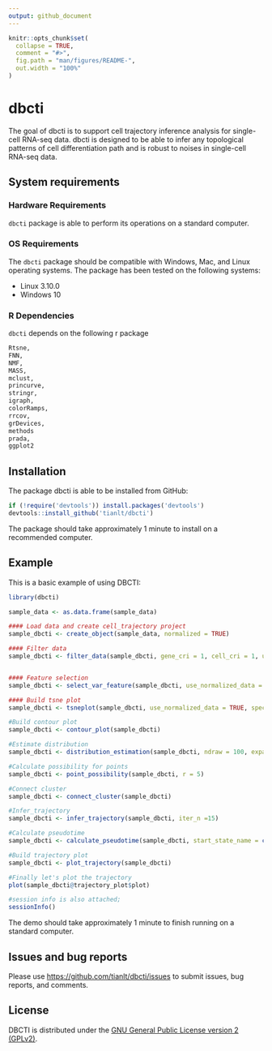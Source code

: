 ---
output: github_document
---

<!-- README.md is generated from README.Rmd. Please edit that file -->

```{r, include = FALSE}
knitr::opts_chunk$set(
  collapse = TRUE,
  comment = "#>",
  fig.path = "man/figures/README-",
  out.width = "100%"
)
```

# dbcti

<!-- badges: start -->
<!-- badges: end -->

The goal of dbcti is to support cell trajectory inference analysis for single-cell RNA-seq data. dbcti is designed to be able to infer any topological patterns of cell differentiation path and is robust to noises in single-cell RNA-seq data.

## System requirements
### Hardware Requirements
`dbcti` package is able to perform its operations on a standard computer.

### OS Requirements
The `dbcti` package should be compatible with Windows, Mac, and Linux operating systems. The package has been tested on the following systems:

* Linux 3.10.0
* Windows 10

### R Dependencies
`dbcti` depends on the following r package 
``` r
Rtsne,
FNN,
NMF,
MASS,
mclust,
princurve,
stringr,
igraph,
colorRamps,
rrcov,
grDevices,
methods
prada,
ggplot2
```
## Installation

The package dbcti is able to be installed from GitHub:

``` r
if (!require('devtools')) install.packages('devtools')
devtools::install_github('tianlt/dbcti')
```
The package should take approximately 1 minute to install on a recommended computer.

## Example

This is a basic example of using DBCTI:



```{r example, message=FALSE}
library(dbcti)

sample_data <- as.data.frame(sample_data)

#### Load data and create cell_trajectory project
sample_dbcti <- create_object(sample_data, normalized = TRUE) 

#### Filter data
sample_dbcti <- filter_data(sample_dbcti, gene_cri = 1, cell_cri = 1, use_normalized_data = TRUE) 


#### Feature selection
sample_dbcti <- select_var_feature(sample_dbcti, use_normalized_data = TRUE, n = 50)

#### Build tsne plot
sample_dbcti <- tsneplot(sample_dbcti, use_normalized_data = TRUE, specified_gene = FALSE, pca = TRUE, perplexity = 10)

#Build contour plot
sample_dbcti <- contour_plot(sample_dbcti)

#Estimate distribution
sample_dbcti <- distribution_estimation(sample_dbcti, ndraw = 100, expansion = 1.5, ... = 1,2,3) 

#Calculate possibility for points
sample_dbcti <- point_possibility(sample_dbcti, r = 5)

#Connect cluster
sample_dbcti <- connect_cluster(sample_dbcti)

#Infer_trajectory
sample_dbcti <- infer_trajectory(sample_dbcti, iter_n =15)

#Calculate pseudotime
sample_dbcti <- calculate_pseudotime(sample_dbcti, start_state_name = c('1','2'))

#Build trajectory plot
sample_dbcti <- plot_trajectory(sample_dbcti)

#Finally let's plot the trajectory
plot(sample_dbcti@trajectory_plot$plot)

#session info is also attached;
sessionInfo()
```



The demo should take approximately 1 minute to finish running on a standard computer.

## Issues and bug reports
Please use <https://github.com/tianlt/dbcti/issues> to submit issues, bug reports, and comments.



## License
DBCTI is distributed under the [GNU General Public License version 2 (GPLv2)](https://www.gnu.org/licenses/old-licenses/gpl-2.0.en.html).



